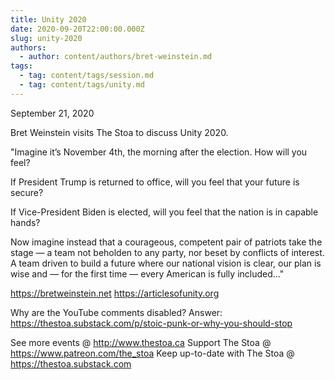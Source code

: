 ```yaml
---
title: Unity 2020
date: 2020-09-20T22:00:00.000Z
slug: unity-2020
authors:
  - author: content/authors/bret-weinstein.md
tags:
  - tag: content/tags/session.md
  - tag: content/tags/unity.md
---
```


September 21, 2020

Bret Weinstein visits The Stoa to discuss Unity 2020.

"Imagine it’s November 4th, the morning after the election. How will you feel?

If President Trump is returned to office, will you feel that your future is secure?

If Vice-President Biden is elected, will you feel that the nation is in capable hands?

Now imagine instead that a courageous, competent pair of patriots take the stage — a team not beholden to any party, nor beset by conflicts of interest. A team driven to build a future where our national vision is clear, our plan is wise and — for the first time — every American is fully included..."

https://bretweinstein.net
https://articlesofunity.org

Why are the YouTube comments disabled? Answer: https://thestoa.substack.com/p/stoic-punk-or-why-you-should-stop

See more events @ http://www.thestoa.ca
Support The Stoa @ https://www.patreon.com/the_stoa
Keep up-to-date with The Stoa @ https://thestoa.substack.com
